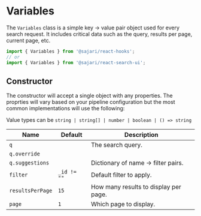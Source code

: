 
<SEO
  title="Variables"
  scope={scopes.classes}
  description="The Variables class is a simple key -> value pair object used for every search request. "
/>

# Variables

The `Variables` class is a simple key -> value pair object used for every search request. It includes critical data such as the query, results per page, current page, etc.

```js
import { Variables } from '@sajari/react-hooks';
// or
import { Variables } from '@sajari/react-search-ui';
```

## Constructor

The constructor will accept a single object with any properties. The proprties will vary based on your pipeline configuration but the most common implementations will use the following:

Value types can be `string | string[] | number | boolean | () => string`

| Name             | Default     | Description                           |
| ---------------- | ----------- | ------------------------------------- |
| `q`              |             | The search query.                     |
| `q.override`     |             |                                       |
| `q.suggestions`  |             | Dictionary of name -> filter pairs.   |
| `filter`         | `_id != ""` | Default filter to apply.              |
| `resultsPerPage` | `15`        | How many results to display per page. |
| `page`           | `1`         | Which page to display.                |
